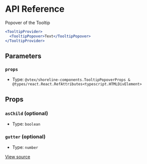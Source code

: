 # API Reference

Popover of the Tooltip

```jsx
<TooltipProvider>
  <TooltipPopover>Text</TooltipPopover>
</TooltipProvider>
```

## Parameters

### `props`

- Type: `@vtex/shoreline-components.TooltipPopoverProps & @types/react.React.RefAttributes<typescript.HTMLDivElement>`

## Props

### `asChild` (optional)

- Type: `boolean`

### `gutter` (optional)

- Type: `number`

[View source](https://github.com/vtex/shoreline/blob/cb52b41e3/packages/components/src/tooltip/tooltip-popover.tsx#L14)
